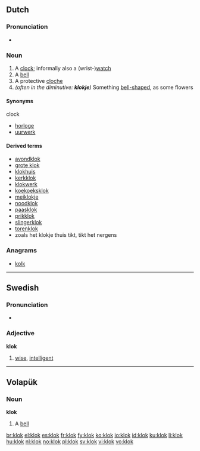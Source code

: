 ==Dutch==

===Pronunciation===
* {{audio|Nl-klok.ogg|audio}}

===Noun===
{{nl-noun|klokken|g=f}}

# A [[clock]]; informally also a (wrist-)[[watch]]
# A [[bell]]
# A protective [[cloche]]
# ''(often in the diminutive: '''klokje''')'' Something [[bell-shaped]], as some flowers

====Synonyms====
clock
* [[horloge]] {{n}}
* [[uurwerk]] {{n}}

====Derived terms====
{{top3}}
* [[avondklok]]
* [[grote klok]]
* [[klokhuis]] {{n}}
* [[kerkklok]]
* [[klokwerk]] {{n}}
* [[koekoeksklok]]
* [[meiklokje]] {{n}}
* [[noodklok]]
* [[paasklok]]
* [[prikklok]]
* [[slingerklok]]
* [[torenklok]]
* zoals het klokje thuis tikt, tikt het nergens
{{bottom}}

===Anagrams===
* [[kolk]]

----

==Swedish==
{{sv-adj-reg}}

===Pronunciation===
* {{audio|Sv-klok.ogg|audio}}

===Adjective===
'''klok'''

# [[wise]], [[intelligent]]

----

==Volapük==

===Noun===
'''klok'''

# A [[bell]]

[[br:klok]]
[[el:klok]]
[[es:klok]]
[[fr:klok]]
[[fy:klok]]
[[ko:klok]]
[[io:klok]]
[[id:klok]]
[[ku:klok]]
[[li:klok]]
[[hu:klok]]
[[nl:klok]]
[[no:klok]]
[[pl:klok]]
[[sv:klok]]
[[vi:klok]]
[[vo:klok]]